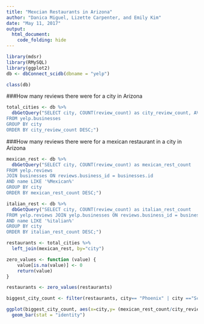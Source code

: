 ```yaml
---
title: "Mexcian Restaurants in Arizona"
author: "Danica Miguel, Lizette Carpenter, and Emily Kim"
date: "May 11, 2017"
output: 
  html_document:
    code_folding: hide
---
```


```r
library(mdsr)
library(RMySQL)
library(ggplot2)
db <- dbConnect_scidb(dbname = "yelp")
```

```r
class(db)
```

###How many reviews there were for a city in Arizona
```r
total_cities <- db %>% 
  dbGetQuery("SELECT city, COUNT(review_count) as city_review_count, AVG(stars) as avg_stars
FROM yelp.businesses
GROUP BY city
ORDER BY city_review_count DESC;")
```

###How many reviews there were for a mexican restaurant in a city in Arizona
```r
mexican_rest <- db %>% 
  dbGetQuery("SELECT city, COUNT(review_count) as mexican_rest_count
FROM yelp.reviews
JOIN businesses ON reviews.business_id = businesses.id
AND name LIKE '%Mexican%'
GROUP BY city
ORDER BY mexican_rest_count DESC;")
```

```r
italian_rest <- db %>%
  dbGetQuery("SELECT city, COUNT(review_count) as italian_rest_count 
FROM yelp.reviews JOIN yelp.businesses ON reviews.business_id = businesses.id
AND name LIKE '%italian%'
GROUP BY city 
ORDER BY italian_rest_count DESC;")
```

```r
restaurants <- total_cities %>%
  left_join(mexican_rest, by="city")

zero_values <- function (value) {
    value[is.na(value)] <- 0
    return(value)
}

restaurants <- zero_values(restaurants)
```

```r
biggest_city_count <- filter(restaurants, city== "Phoenix" | city =="Scottsdale" | city=="Tempe"| city == "Mesa" | city == "Chandler")

ggplot(biggest_city_count, aes(x=city,y= (mexican_rest_count/city_review_count)*100)) +
  geom_bar(stat = "identity")
```





